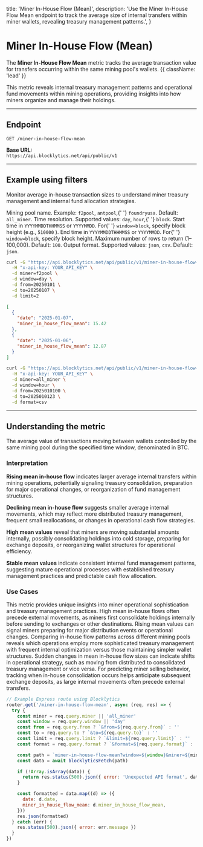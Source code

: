   title: 'Miner In-House Flow (Mean)',
  description:
    'Use the Miner In-House Flow Mean endpoint to track the average size of internal transfers within miner wallets, revealing treasury management patterns.',
}

# Miner In-House Flow (Mean)

The **Miner In-House Flow Mean** metric tracks the average transaction value for transfers occurring within the same mining pool's wallets. {{ className: 'lead' }}

This metric reveals internal treasury management patterns and operational fund movements within mining operations, providing insights into how miners organize and manage their holdings.

---

## Endpoint

`GET /miner-in-house-flow-mean`

**Base URL:**  
`https://api.blocklytics.net/api/public/v1`

---

## Example using filters

<Row>
  <Col>

Monitor average in-house transaction sizes to understand miner treasury management and internal fund allocation strategies.

<Properties>
  <Property name="miner" type="string">
    Mining pool name. Example: <code>f2pool</code>, <code>antpool</code>,{' '}
    <code>foundryusa</code>. Default: <code>all_miner</code>.
  </Property>
  <Property name="window" type="string">
    Time resolution. Supported values: <code>day</code>, <code>hour</code>,{' '}
    <code>block</code>.
  </Property>
  <Property name="from" type="string">
    Start time in <code>YYYYMMDDTHHMMSS</code> or <code>YYYYMMDD</code>. For{' '}
    <code>window=block</code>, specify block height (e.g., <code>510000</code>
    ).
  </Property>
  <Property name="to" type="string">
    End time in <code>YYYYMMDDTHHMMSS</code> or <code>YYYYMMDD</code>. For{' '}
    <code>window=block</code>, specify block height.
  </Property>
  <Property name="limit" type="integer">
    Maximum number of rows to return (1–100,000). Default: <code>100</code>.
  </Property>
  <Property name="format" type="string">
    Output format. Supported values: <code>json</code>, <code>csv</code>.
    Default: <code>json</code>.
  </Property>
</Properties>

  </Col>
  <Col>

```bash {title="Requesting Miner In-House Flow Mean data"}
curl -G "https://api.blocklytics.net/api/public/v1/miner-in-house-flow-mean" \
  -H "x-api-key: YOUR_API_KEY" \
  -d miner=f2pool \
  -d window=day \
  -d from=20250101 \
  -d to=20250107 \
  -d limit=2
```

```json {title="Sample JSON response"}
[
  {
    "date": "2025-01-07",
    "miner_in_house_flow_mean": 15.42
  },
  {
    "date": "2025-01-06",
    "miner_in_house_flow_mean": 12.87
  }
]
```

```bash {title="Exporting as CSV"}
curl -G "https://api.blocklytics.net/api/public/v1/miner-in-house-flow-mean" \
  -H "x-api-key: YOUR_API_KEY" \
  -d miner=all_miner \
  -d window=hour \
  -d from=2025010100 \
  -d to=2025010123 \
  -d format=csv
```

  </Col>
</Row>

---

## Understanding the metric

<Row>
  <Col>

<Properties>
  <Property name="miner_in_house_flow_mean" type="number">
    The average value of transactions moving between wallets controlled by the
    same mining pool during the specified time window, denominated in BTC.
  </Property>
</Properties>

### Interpretation

**Rising mean in-house flow** indicates larger average internal transfers within mining operations, potentially signaling treasury consolidation, preparation for major operational changes, or reorganization of fund management structures.

**Declining mean in-house flow** suggests smaller average internal movements, which may reflect more distributed treasury management, frequent small reallocations, or changes in operational cash flow strategies.

**High mean values** reveal that miners are moving substantial amounts internally, possibly consolidating holdings into cold storage, preparing for exchange deposits, or reorganizing wallet structures for operational efficiency.

**Stable mean values** indicate consistent internal fund management patterns, suggesting mature operational processes with established treasury management practices and predictable cash flow allocation.

### Use Cases

This metric provides unique insights into miner operational sophistication and treasury management practices. High mean in-house flows often precede external movements, as miners first consolidate holdings internally before sending to exchanges or other destinations. Rising mean values can signal miners preparing for major distribution events or operational changes. Comparing in-house flow patterns across different mining pools reveals which operations employ more sophisticated treasury management with frequent internal optimization versus those maintaining simpler wallet structures. Sudden changes in mean in-house flow sizes can indicate shifts in operational strategy, such as moving from distributed to consolidated treasury management or vice versa. For predicting miner selling behavior, tracking when in-house consolidation occurs helps anticipate subsequent exchange deposits, as large internal movements often precede external transfers.

  </Col>
  <Col>

```js {title="Node.js (Express) example"}
// Example Express route using Blocklytics
router.get('/miner-in-house-flow-mean', async (req, res) => {
  try {
    const miner = req.query.miner || 'all_miner'
    const window = req.query.window || 'day'
    const from = req.query.from ? `&from=${req.query.from}` : ''
    const to = req.query.to ? `&to=${req.query.to}` : ''
    const limit = req.query.limit ? `&limit=${req.query.limit}` : ''
    const format = req.query.format ? `&format=${req.query.format}` : ''

    const path = `miner-in-house-flow-mean?window=${window}&miner=${miner}${from}${to}${limit}${format}`
    const data = await blocklyticsFetch(path)

    if (!Array.isArray(data)) {
      return res.status(500).json({ error: 'Unexpected API format', data })
    }

    const formatted = data.map((d) => ({
      date: d.date,
      miner_in_house_flow_mean: d.miner_in_house_flow_mean,
    }))
    res.json(formatted)
  } catch (err) {
    res.status(500).json({ error: err.message })
  }
})
```

  </Col>
</Row>
